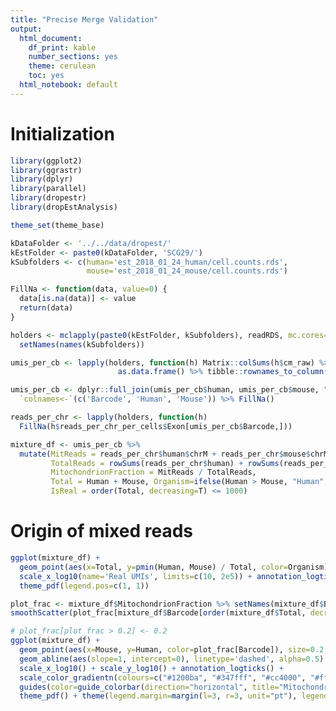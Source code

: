 ```yaml
---
title: "Precise Merge Validation"
output:
  html_document:
    df_print: kable
    number_sections: yes
    theme: cerulean
    toc: yes
  html_notebook: default
---
```


# Initialization
```r
library(ggplot2)
library(ggrastr)
library(dplyr)
library(parallel)
library(dropestr)
library(dropEstAnalysis)

theme_set(theme_base)

kDataFolder <- '../../data/dropest/'
kEstFolder <- paste0(kDataFolder, 'SCG29/')
kSubfolders <- c(human='est_2018_01_24_human/cell.counts.rds', 
                 mouse='est_2018_01_24_mouse/cell.counts.rds')

FillNa <- function(data, value=0) {
  data[is.na(data)] <- value
  return(data)
}
```

```r
holders <- mclapply(paste0(kEstFolder, kSubfolders), readRDS, mc.cores=2) %>% 
  setNames(names(kSubfolders))

umis_per_cb <- lapply(holders, function(h) Matrix::colSums(h$cm_raw) %>% 
                        as.data.frame() %>% tibble::rownames_to_column("Barcode"))

umis_per_cb <- dplyr::full_join(umis_per_cb$human, umis_per_cb$mouse, "Barcode") %>% 
  `colnames<-`(c('Barcode', 'Human', 'Mouse')) %>% FillNa()

reads_per_chr <- lapply(holders, function(h) 
  FillNa(h$reads_per_chr_per_cells$Exon[umis_per_cb$Barcode,]))

mixture_df <- umis_per_cb %>%
  mutate(MitReads = reads_per_chr$human$chrM + reads_per_chr$mouse$chrM,
         TotalReads = rowSums(reads_per_chr$human) + rowSums(reads_per_chr$mouse),
         MitochondrionFraction = MitReads / TotalReads,
         Total = Human + Mouse, Organism=ifelse(Human > Mouse, "Human", "Mouse"),
         IsReal = order(Total, decreasing=T) <= 1000)
```

# Origin of mixed reads
```r
ggplot(mixture_df) + 
  geom_point(aes(x=Total, y=pmin(Human, Mouse) / Total, color=Organism), size=0.3, alpha=0.2) +
  scale_x_log10(name='Real UMIs', limits=c(10, 2e5)) + annotation_logticks() + ylab('Fraction of mixed UMIs') +
  theme_pdf(legend.pos=c(1, 1))
```

```r
plot_frac <- mixture_df$MitochondrionFraction %>% setNames(mixture_df$Barcode)
smoothScatter(plot_frac[mixture_df$Barcode[order(mixture_df$Total, decreasing=T)]][1:10000])

# plot_frac[plot_frac > 0.2] <- 0.2
ggplot(mixture_df) + 
  geom_point(aes(x=Mouse, y=Human, color=plot_frac[Barcode]), size=0.2, alpha=0.3) +
  geom_abline(aes(slope=1, intercept=0), linetype='dashed', alpha=0.5) +
  scale_x_log10() + scale_y_log10() + annotation_logticks() +
  scale_color_gradientn(colours=c("#1200ba", "#347fff", "#cc4000", "#ff3333"), values=scales::rescale(c(0, 0.1, 0.3, 0.8))) +
  guides(color=guide_colorbar(direction="horizontal", title="Mitochondrial\nfraction", barwidth=unit(1.3, units="in"))) +
  theme_pdf() + theme(legend.margin=margin(l=3, r=3, unit="pt"), legend.position="bottom")
```

